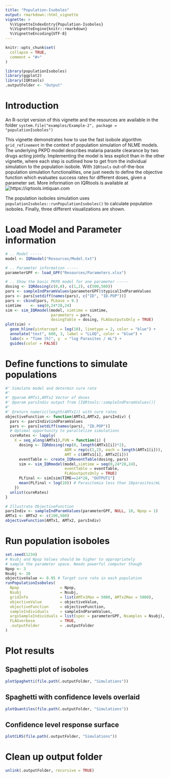 ```yaml
---
title: "Population-Isoboles"
output: rmarkdown::html_vignette
vignette: >
  %\VignetteIndexEntry{Population-Isoboles}
  %\VignetteEngine{knitr::rmarkdown}
  %\VignetteEncoding{UTF-8}
---
```


```r
knitr::opts_chunk$set(
  collapse = TRUE,
  comment = "#>"
)
```

```r
library(populationIsoboles)
library(ggplot2)
library(IQRtools)
.outputFolder <- "Output"
```

# Introduction

An R-script version of this vignette and the resources are available in the folder `system.file("examples/Example-2", package = "populationIsoboles")`

This vignette demonstrates how to use the fast isobole algorithm `grid_refinement` in the context of population simulation of NLME models.
The underlying PKPD model describes malaria parasite clearance by two drugs acting jointly.
Implementing the model is less explicit than in the other vignette, where each step is outlined how to get from the individual simulation to the population isobole.
With `IQRtools` out-of-the-box population simulation functionalities, one just needs to define the objective function which evaluates success rates for different doses, given a parameter set.
More information on IQRtools is available at ![https://iqrtools.intiquan.com](https://iqrtools.intiquan.com)

The population isoboles simulation uses `populationIsoboles::runPopulationIsoboles()` to calculate population isoboles.
Finally, three different visualizations are shown.


# Load Model and Parameter information
```r
# .. Model -----
model <- IQRmodel("Resources/Model.txt")

# .. Parameter information -----
parameterGPF <- load_GPF("Resources/Parameters.xlsx")

# .. Show the basic PKPD model for one parameter -----
dosing <- IQRdosing(c(0,0), c(1,2), c(500,500))
pars <- sampleIndParamValues(parameterGPF)$typicalIndParamValues
pars <- pars[setdiff(names(pars), c("ID", "ID.POP"))]
pars <- cbind(pars, PLbase = 9.)
simtime    <- seq(0,24*28,24)
sim <- sim_IQRmodel(model, simtime = simtime,
                    parameters = pars,
                    dosingTable = dosing, FLAGoutputsOnly = TRUE)
plot(sim) +
  geom_hline(yintercept = log(10), linetype = 2, color = "blue") +
  annotate("text", 600, 3, label = "LLOQ", color = "blue") +
  labs(x = "Time [h]", y  = "log Parasites / mL") +
  guides(color = FALSE)
```

# Define functions to simulate populations
```r
#' Simulate model and determin cure rate
#'
#' @param AMTx1,AMTx2 Vector of doses
#' @param parsIndiv output from [IQRtools::sampleIndParamValues()]
#'
#' @return numeric(length(AMTx1)) with cure rates
objectiveFunction <- function(AMTx1,AMTx2, parsIndiv) {
  pars <- parsIndiv$indParamValues
  pars <- pars[setdiff(names(pars), "ID.POP")]
  # Optimal opportunity to parallelize simulations
  cureRates <- lapply(
    X = seq_along(AMTx1),FUN = function(i) {
      dosing <- IQRdosing(rep(0, length(AMTx1[i])*2),
                          ADM = rep(c(1,2), each = length(AMTx1[i])),
                          AMT = c(AMTx1[i], AMTx2[i]))
      eventTable <- create_IQReventTable(dosing, pars)
      sim <- sim_IQRmodel(model,simtime = seq(0,24*28,24),
                          eventTable = eventTable,
                          FLAGoutputsOnly = TRUE)
      PLfinal <- sim[sim$TIME==24*28, "OUTPUT1"]
      mean(PLfinal < log(10)) # Parasitemia less than 10parasites/mL
    })
  unlist(cureRates)
}

# Illustrate ObjectiveFunction
parsIndiv <- sampleIndParamValues(parameterGPF, NULL, 10, Npop = 1)
AMTx1 <- AMTx2 <- c(100,500)
objectiveFunction(AMTx1, AMTx2, parsIndiv)
```

# Run population isoboles
```r
set.seed(1234)
# Nsubj and Npop Values should be higher to appropriately
# sample the parameter space. Needs powerful computer though
Npop <- 3
Nsubj <- 20
objectiveValue <- 0.95 # Target cure rate in each population
runPopulationIsoboles(
  Npop                  = Npop,
  Nsubj                 = Nsubj,
  gridInfo              = list(AMTx1Max = 5000, AMTx2Max = 5000),
  objectiveValue        = objectiveValue,
  objectiveFunction     = objectiveFunction,
  sampleIndividuals     = sampleIndParamValues,
  argsSampleIndividuals = list(spec = parameterGPF, Nsamples = Nsubj),
  FLAGverbose           = TRUE,
  .outputFolder         = .outputFolder
)
```

# Plot results

## Spaghetti plot of isoboles
```r
plotSpaghetti(file.path(.outputFolder, "Simulations"))
```

## Spaghetti with confidence levels overlaid
```r
plotQuantiles(file.path(.outputFolder, "Simulations"))
```

## Confidence level response surface
```r
plotCLRS(file.path(.outputFolder, "Simulations"))
```


# Clean up output folder
```r
unlink(.outputFolder, recursive = TRUE)
```



